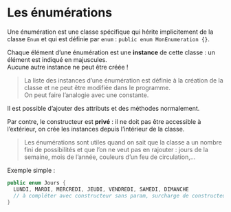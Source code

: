 # Les énumérations

Une énumération est une classe spécifique qui hérite implicitement de la classe `Enum` et qui est définie par `enum` : `public enum MonEnumeration {}`.

Chaque élément d'une énumération est une **instance** de cette classe : un élément est indiqué en majuscules.  
Aucune autre instance ne peut être créée !

> La liste des instances d'une énumération est définie à la création de la classe et ne peut être modifiée dans le programme.  
On peut faire l'analogie avec une constante.

Il est possible d'ajouter des attributs et des méthodes normalement.  

Par contre, le constructeur est **privé** : il ne doit pas être accessible à l'extérieur, on crée les instances depuis l'intérieur de la classe.

> Les énumérations sont utiles quand on sait que la classe a un nombre fini de possibilités et que l'on ne veut pas en rajouter : jours de la semaine, mois de l'année, couleurs d'un feu de circulation,...

Exemple simple :

```java
public enum Jours {
  LUNDI, MARDI, MERCREDI, JEUDI, VENDREDI, SAMEDI, DIMANCHE
  // à compléter avec constructeur sans param, surcharge de constructeur, attributs et methodes
}
```